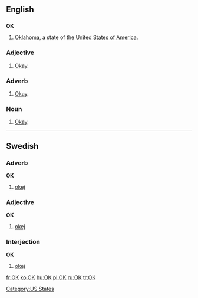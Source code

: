 {{see|ok|ők}}
==English==

==={{abbreviation}}===
'''OK'''

# [[Oklahoma]], a state of the [[United States of America]].

===Adjective===
{{en-adj}}

# [[okay|Okay]].

===Adverb===
{{en-adv}}

# [[okay|Okay]].

===Noun===
{{en-noun}}
# [[okay|Okay]].

[[Category:US States]]

----

==Swedish==

===Adverb===
'''OK'''

# [[okej]]

===Adjective===
'''OK'''

# [[okej]]

===Interjection===
'''OK'''

# [[okej]]

[[fr:OK]]
[[ko:OK]]
[[hu:OK]]
[[pl:OK]]
[[ru:OK]]
[[tr:OK]]